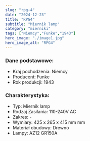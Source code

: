 ```yaml
---
slug: "rpg-4"
date: "2024-12-23"
title: "RPG4"
subtitle: "Miernik lamp"
category: "mierniki"
tags: ["Niemcy","Funke","1943"]
hero_image: "./image1.jpg"
hero_image_alt: "RPG4"
---
```


### Dane podstawowe:

- Kraj pochodzenia: Niemcy
- Producent: Funke
- Rok produkcji: 1943

### Charakterystyka:

- Typ: Miernik lamp
- Rodzaj Zasilania: 110-240V AC
- Zakres: -
- Wymiary: 425 x 265 x 415 mm mm
- Materiał obudowy: Drewno
- Lampy: AZ12 GR150A